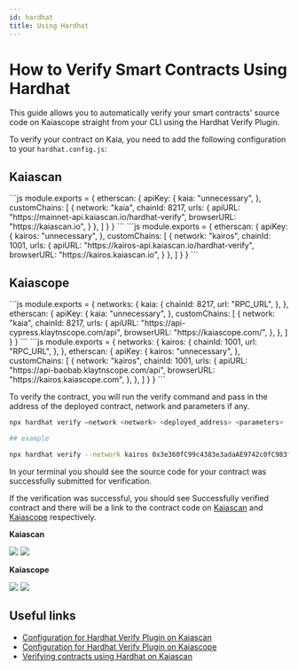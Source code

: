 ```yaml
---
id: hardhat
title: Using Hardhat
---
```



# How to Verify Smart Contracts Using Hardhat

This guide allows you to automatically verify your smart contracts' source code on Kaiascope straight from your CLI using the Hardhat Verify Plugin.

To verify your contract on Kaia, you need to add the following configuration to your `hardhat.config.js`:

## Kaiascan

<Tabs>
    <TabItem value="kaia-mainnet" label="Mainnet">
        ```js
        module.exports = {
          etherscan: {
              apiKey: {
                kaia: "unnecessary",
              },
              customChains: [
                {
                  network: "kaia",
                  chainId: 8217,
                  urls: {
                    apiURL: "https://mainnet-api.kaiascan.io/hardhat-verify",
                    browserURL: "https://kaiascan.io",
                  }
                },
              ]
            }
        }
        ```
  </TabItem>

  <TabItem value="kairos-testnet" label="Kairos">
      ```js
      module.exports = {
        etherscan: {
            apiKey: {
              kairos: "unnecessary",
            },
            customChains: [
              {
                network: "kairos",
                chainId: 1001,
                urls: {
                  apiURL: "https://kairos-api.kaiascan.io/hardhat-verify",
                  browserURL: "https://kairos.kaiascan.io",
                }
              },
            ]
          }
}
      ```
  </TabItem>
</Tabs>

## Kaiascope

<Tabs>
    <TabItem value="kaia-mainnet" label="Mainnet">
        ```js
        module.exports = {
          networks: {
            kaia: {
              chainId: 8217,
              url: "RPC_URL",
            },
          },
          etherscan: {
            apiKey: {
              kaia: "unnecessary",
            },
            customChains: [
              {
                network: "kaia",
                chainId: 8217,
                urls: {
                  apiURL: "https://api-cypress.klaytnscope.com/api",
                  browserURL: "https://kaiascope.com/",
                },
              },
            ]
          }
        }
        ```
  </TabItem>

  <TabItem value="kairos-testnet" label="Kairos">
      ```js
      module.exports = {
        networks: {
          kairos: {
            chainId: 1001,
            url: "RPC_URL",
          },
        },
        etherscan: {
          apiKey: {
            kairos: "unnecessary",
          },
          customChains: [
            {
              network: "kairos",
              chainId: 1001,
              urls: {
                apiURL: "https://api-baobab.klaytnscope.com/api",
                browserURL: "https://kairos.kaiascope.com",
              },
            },
          ]
        }
      }
      ```
  </TabItem>
</Tabs>

To verify the contract, you will run the verify command and pass in the address of the deployed contract, network and parameters if any.

```bash
npx hardhat verify –network <network> <deployed_address> <parameters>

## example

npx hardhat verify --network kairos 0x3e360fC99c4383e3adaAE9742c0fC983fDAa0535
```

In your terminal you should see the source code for your contract was successfully submitted for verification. 

If the verification was successful, you should see Successfully verified contract and there will be a link to the contract code on [Kaiascan](https://kairos.kaiascan.io/address/0x3e360fC99c4383e3adaAE9742c0fC983fDAa0535?tabId=contract&page=1) and [Kaiascope](https://baobab.klaytnscope.com/account/0x3e360fC99c4383e3adaAE9742c0fC983fDAa0535?tabId=contractCode) respectively.

**Kaiascan**

![](/img/build/smart-contracts/verify/kaiascan-terminal.png)
![](/img/build/smart-contracts/verify/kaiascan-verify.png)

**Kaiascope**

![](/img/build/smart-contracts/verify/kaiascope-terminal.png)
![](/img/build/smart-contracts/verify/kaiascope-verify.png)

## Useful links

- [Configuration for Hardhat Verify Plugin on Kaiascan](https://docs.kaiascan.io/hardhat-verify)
- [Configuration for Hardhat Verify Plugin on Kaiascope](https://docs.klaytnscope.com/contract/configuration-for-hardhat-verify-plugin)
- [Verifying contracts using Hardhat on Kaiascan](https://klaytn.foundation/verifying-contracts-using-hardhat-on-klaytnscope)


